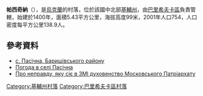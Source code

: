 {{coord|50|22|46|N|31|18|54|E|scale:30000|display=title}}

'''帕西奇納'''（{{lang-uk|Пасічна}}），是[[烏克蘭|烏克蘭]]的村落，位於該國中北部[[基輔州|基輔州]]，由[[巴里希夫卡區|巴里希夫卡區]]負責管轄，始建於1400年，面積5.43平方公里，海拔高度99米，2001年人口754，人口密度每平方公里138.9人。

==參考資料==
* [https://web.archive.org/web/20120308182653/http://baryshivka.kiev.ua/ с. Пасічна, Баришівського району] {{ref-uk}}
* [http://weather.in.ua/ua/kievskaja/19670 Погода в селі Пасічна] {{Wayback|url=http://weather.in.ua/ua/kievskaja/19670 |date=20170615231906 }}
* [http://cerkva.info/en/news/diocese-of-kyiv/5474-nepravdamp.html Про неправду, яку сіє в ЗМІ духовенство Московського Патріархату]{{dead link|date=2018年2月 |bot=InternetArchiveBot |fix-attempted=yes }}

{{DEFAULTSORT:Пасічна}}
[[Category:基輔州村落|Category:基輔州村落]]
[[Category:巴里希夫卡區村落|Category:巴里希夫卡區村落]]


{{Kiev-geo-stub}}
